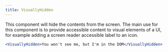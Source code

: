 ```yaml
---
title: VisuallyHidden
---
```


This component will hide the contents from the screen. The main use for this component is to provide accessible content to visual elements of a UI, for example adding a screen reader accessible label to an icon.

```jsx
<VisuallyHidden>You won't see me, but I'm in the DOM</VisuallyHidden>
```
